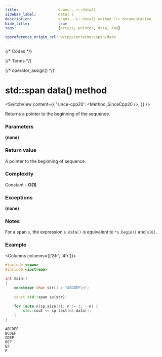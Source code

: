 ```yaml
---
title:					span<...>::data()
sidebar_label:			data( )
description:			span<...>::data() method C++ documentation
hide_title:				true
tags:					[access, pointer, data, raw]

cppreference_origin_rel: w/cpp/container/span/data
---
```



{/* Codes */}

{/* Terms */}

{/* operator_assign() */}

# std::span data() method

<SwitchView content={{
    'since-cpp20': <Method_SinceCpp20 />,
}} />

Returns a pointer to the beginning of the sequence.

### Parameters

**(none)**

### Return value

A pointer to the beginning of sequence.

### Complexity

Constant - **O(1)**.

### Exceptions

**(none)**

### Notes

For a span `s`, the expression `s.data()` is equivalent to `*s.begin()` and `s[0]`.

### Example

<Columns columns={['8fr', '4fr']}>
<div>

```cpp title='Main.cpp' showLineNumbers
#include <span>
#include <iostream>
 
int main()
{
    constexpr char str[] = "ABCDEF\n";
 
    const std::span sp{str};
 
    for (auto n{sp.size()}; n != 2; --n) {
        std::cout << sp.last(n).data();
    }
}
```

</div>
<div>

```plaintext title="Output"
ABCDEF
BCDEF
CDEF
DEF
EF
F
```

</div>
</Columns>

